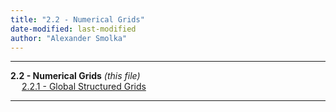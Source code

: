```yaml
---
title: "2.2 - Numerical Grids"
date-modified: last-modified
author: "Alexander Smolka"
---
```

---

**2.2 - Numerical Grids** _(this file)_  
&emsp; [2.2.1 - Global Structured Grids](/documentation/math_num_comp/numerical_grids/global_structured_2d_grids.qmd)  

---


